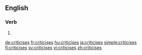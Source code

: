 ==English==

===Verb===
{{head|en}}

# {{en-third-person singular of|criticise}}

[[de:criticises]]
[[fr:criticises]]
[[hu:criticises]]
[[ja:criticises]]
[[simple:criticises]]
[[fi:criticises]]
[[sv:criticises]]
[[vi:criticises]]
[[zh:criticises]]